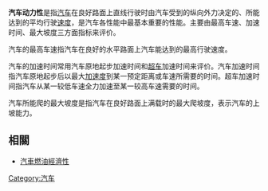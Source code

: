 {{refimprove|time=2013-04-11T11:57:12+00:00}}
'''汽车动力性'''是指[[汽车|汽车]]在良好路面上直线行驶时由汽车受到的纵向外力决定的、所能达到的平均行驶[[速度|速度]]，是汽车各性能中最基本重要的性能。主要由最高车速、加速时间、最大坡度三方面指标来评价。

汽车的最高车速指汽车在良好的水平路面上汽车能达到的最高行驶速度。

汽车的加速时间常用汽车原地起步加速时间和[[超车|超车]]加速时间来评价。汽车加速时间指汽车原地起步后以最大[[加速度|加速度]]到某一预定距离或车速所需要的时间。超车加速时间指汽车从某一较低车速全力加速至某一较高车速需要的时间。

汽车所能爬的最大坡度是指汽车在良好路面上满载时的最大爬坡度，表示汽车的上坡能力。
==相關==
*[[汽車燃油經濟性|汽車燃油經濟性]]
[[Category:汽车|Category:汽车]]